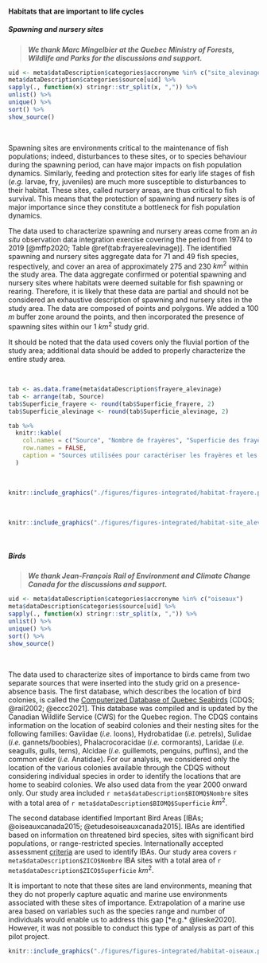#### Habitats that are important to life cycles

##### Spawning and nursery sites

> ***We thank Marc Mingelbier at the Quebec Ministry of Forests, Wildlife and Parks for the discussions and support.***


```r
uid <- meta$dataDescription$categories$accronyme %in% c("site_alevinage","frayere")
meta$dataDescription$categories$source[uid] %>%
sapply(., function(x) stringr::str_split(x, ",")) %>%
unlist() %>%
unique() %>%
sort() %>%
show_source()
```

<br/>

Spawning sites are environments critical to the maintenance of fish populations; indeed, disturbances to these sites, or to species behaviour during the spawning period, can have major impacts on fish population dynamics. Similarly, feeding and protection sites for early life stages of fish (*e.g.* larvae, fry, juveniles) are much more susceptible to disturbances to their habitat. These sites, called nursery areas, are thus critical to fish survival. This means that the protection of spawning and nursery sites is of major importance since they constitute a bottleneck for fish population dynamics.

The data used to characterize spawning and nursery areas come from an *in situ* observation data integration exercise covering the period from 1974 to 2019 [@mffp2020; Table \@ref(tab:frayerealevinage)]. The identified spawning and nursery sites aggregate data for 71 and 49 fish species, respectively, and cover an area of approximately 275 and 230 $km^2$ within the study area. The data aggregate confirmed or potential spawning and nursery sites where habitats were deemed suitable for fish spawning or rearing. Therefore, it is likely that these data are partial and should not be considered an exhaustive description of spawning and nursery sites in the study area. The data are composed of points and polygons. We added a 100 $m$ buffer zone around the points, and then incorporated the presence of spawning sites within our 1 $km^2$ study grid.

It should be noted that the data used covers only the fluvial portion of the study area; additional data should be added to properly characterize the entire study area.

<br/>

```r
tab <- as.data.frame(meta$dataDescription$frayere_alevinage)
tab <- arrange(tab, Source)
tab$Superficie_frayere <- round(tab$Superficie_frayere, 2)
tab$Superficie_alevinage <- round(tab$Superficie_alevinage, 2)

tab %>%
  knitr::kable(
    col.names = c("Source", "Nombre de frayères", "Superficie des frayères $km^2$", "Nombre d'aires d'alevinage","Superficie des aires d'alevinage $km^2$"),
    row.names = FALSE,
    caption = "Sources utilisées pour caractériser les frayères et les aires d'alevinage dans la zone d'étude."
  )
```

<br/>

```r
knitr::include_graphics("./figures/figures-integrated/habitat-frayere.png")
```

<br/>

```r
knitr::include_graphics("./figures/figures-integrated/habitat-site_alevinage.png")
```

<br/>

##### Birds

> ***We thank Jean-François Rail of Environment and Climate Change Canada for the discussions and support.***

```r
uid <- meta$dataDescription$categories$accronyme %in% c("oiseaux")
meta$dataDescription$categories$source[uid] %>%
sapply(., function(x) stringr::str_split(x, ",")) %>%
unlist() %>%
unique() %>%
sort() %>%
show_source()
```

<br/>


The data used to characterize sites of importance to birds came from two separate sources that were inserted into the study grid on a presence-absence basis. The first database, which describes the location of bird colonies, is called the [Computerized Database of Quebec Seabirds](https://ogsl.ca/en/biodiversity-birds-eccc-biomq-about/) [CDQS; @rail2002; @eccc2021]. This database was compiled and is updated by the Canadian Wildlife Service (CWS) for the Quebec region. The CDQS contains information on the location of seabird colonies and their nesting sites for the following families: Gaviidae (*i.e.* loons), Hydrobatidae (*i.e.* petrels), Sulidae (*i.e.* gannets/boobies), Phalacrocoracidae (*i.e.* cormorants), Laridae (*i.e.* seagulls, gulls, terns), Alcidae (*i.e.* guillemots, penguins, puffins), and the common eider (*i.e.* Anatidae). For our analysis, we considered only the location of the various colonies available through the CDQS without considering individual species in order to identify the locations that are home to seabird colonies. We also used data from the year 2000 onward only. Our study area included `r meta$dataDescription$BIOMQ$Nombre` sites with a total area of `r meta$dataDescription$BIOMQ$Superficie` $km^2$.

The second database identified Important Bird Areas [IBAs; @oiseauxcanada2015; @etudesoiseauxcanada2015]. IBAs are identified based on information on threatened bird species, sites with significant bird populations, or range-restricted species. Internationally accepted assessment [criteria](https://www.ibacanada.org/documents/current_Canadian_IBA_Criteria.pdf) are used to identify IBAs. Our study area covers `r meta$dataDescription$ZICO$Nombre` IBA sites with a total area of `r meta$dataDescription$ZICO$Superficie` $km^2$.

It is important to note that these sites are land environments, meaning that they do not properly capture aquatic and marine use environments associated with these sites of importance. Extrapolation of a marine use area based on variables such as the species range and number of individuals would enable us to address this gap [*e.g.* @lieske2020]. However, it was not possible to conduct this type of analysis as part of this pilot project.


```r
knitr::include_graphics("./figures/figures-integrated/habitat-oiseaux.png")
```

<br>
